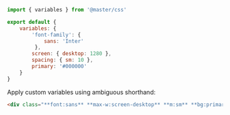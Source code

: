 ```js name=master.css.js
import { variables } from '@master/css'

export default {
    variables: {
        'font-family': {
            sans: 'Inter'
         },
        screen: { desktop: 1280 },
        spacing: { sm: 10 },
        primary: '#000000'
    }
}
```
Apply custom variables using ambiguous shorthand:
```html
<div class="**font:sans** **max-w:screen-desktop** **m:sm** **bg:primary**">…</div>
```